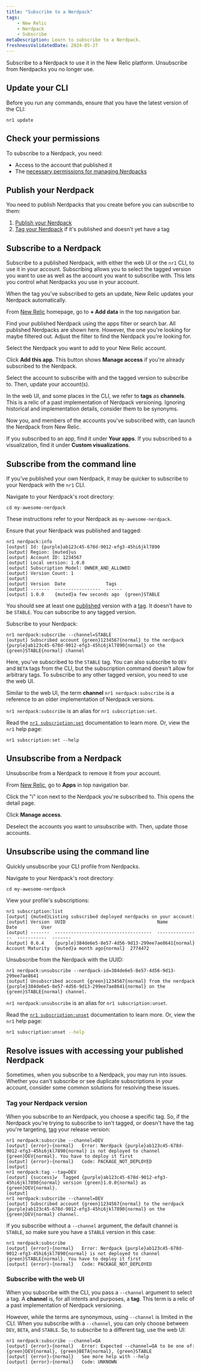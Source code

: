 ```yaml
---
title: "Subscribe to a Nerdpack"
tags:
    - New Relic 
    - Nerdpack
    - Subscribe
metaDescription: Learn to subscribe to a Nerdpack.
freshnessValidatedDate: 2024-05-27
---
```


Subscribe to a Nerdpack to use it in the New Relic platform. Unsubscribe from Nerdpacks you no longer use.

## Update your CLI

Before you run any commands, ensure that you have the latest version of the CLI:

```shell
nr1 update
```

## Check your permissions

To subscribe to a Nerdpack, you need:

- Access to the account that published it
- The [necessary permissions for managing Nerdpacks](/docs/new-relic-solutions/new-relic-one/build-nr-apps/permission-manage-apps)

## Publish your Nerdpack

You need to publish Nerdpacks that you create before you can subscribe to them:

1. [Publish your Nerdpack](/docs/new-relic-solutions/new-relic-one/build-nr-apps/publish)
2. [Tag your Nerdpack](/docs/new-relic-solutions/new-relic-one/build-nr-apps/tag) if it's published and doesn't yet have a tag

## Subscribe to a Nerdpack

Subscribe to a published Nerdpack, with either the web UI or the `nr1` CLI, to use it in your account. Subscribing allows you to select the tagged version you want to use as well as the account you want to subscribe with. This lets you control what Nerdpacks you use in your account.

<Callout variant="tip">

When the tag you've subscribed to gets an update, New Relic updates your Nerdpack automatically.

</Callout>

<Steps>

<Step>

From [New Relic](https://one.newrelic.com) homepage, go to <DoNotTranslate>**+ Add data**</DoNotTranslate> in the top navigation bar.

</Step>

<Step>

Find your published Nerdpack using the apps filter or search bar. All published Nerdpacks are shown here. However, the one you're looking for maybe filtered out. Adjust the filter to find the Nerdpack you're looking for.

</Step>

<Step>

Select the Nerdpack you want to add to your New Relic account.

</Step>

<Step>

Click **Add this app**. This button shows **Manage access** if you're already subscribed to the Nerdpack.

</Step>

<Step>

Select the account to subscribe with and the tagged version to subscribe to. Then, update your account(s).

<Callout variant="tip">

In the web UI, and some places in the CLI, we refer to **tags** as **channels**. This is a relic of a past implementation of Nerdpack versioning. Ignoring historical and implementation details, consider them to be synonyms.

</Callout>

Now you, and members of the accounts you've subscribed with, can launch the Nerdpack from New Relic.

</Step>

<Step>

If you subscribed to an app, find it under **Your apps**. If you subscribed to a visualization, find it under **Custom visualizations**.

</Step>

</Steps>

## Subscribe from the command line

If you've published your own Nerdpack, it may be quicker to subscribe to your Nerdpack with the `nr1` CLI.

<Steps>

<Step>

Navigate to your Nerdpack's root directory:

```shell
cd my-awesome-nerdpack
```

These instructions refer to your Nerdpack as `my-awesome-nerdpack`.

</Step>

<Step>

Ensure that your Nerdpack was published and tagged:

```shell
nr1 nerdpack:info
[output] Id: {purple}ab123c45-678d-9012-efg3-45hi6jkl7890
[output] Region: {muted}us
[output] Account ID: 1234567
[output] Local version: 1.0.0
[output] Subscription Model: OWNER_AND_ALLOWED
[output] Version Count: 1
[output]
[output] Version  Date               Tags
[output] -------  -----------------  ------
[output] 1.0.0    {muted}a few seconds ago  {green}STABLE
```

You should see at least one [published](/docs/new-relic-solutions/new-relic-one/build-nr-apps/publish) version with a [tag](/docs/new-relic-solutions/new-relic-one/build-nr-apps/tag). It doesn't have to be `STABLE`. You can subscribe to any tagged version.

</Step>

<Step>

Subscribe to your Nerdpack:

```shell
nr1 nerdpack:subscribe --channel=STABLE
[output] Subscribed account {green}1234567{normal} to the nerdpack {purple}ab123c45-678d-9012-efg3-45hi6jkl7890{normal} on the {green}STABLE{normal} channel
```

Here, you've subscribed to the `STABLE` tag. You can also subscribe to `DEV` and `BETA` tags from the CLI, but the subscription command doesn't allow for arbitrary tags. To subscribe to any other tagged version, you need to use the web UI.

Similar to the web UI, the term **channel** `nr1 nerdpack:subscribe` is a reference to an older implementation of Nerdpack versions.

<Callout variant="tip" title="Technical detail">

`nr1 nerdpack:subscribe` is an alias for `nr1 subscription:set`.

Read the [`nr1 subscription:set`](/docs/new-relic-solutions/build-nr-ui/nr1-cli/nr1-subscription/#nr1-subscriptionset) documentation to learn more. Or, view the `nr1` help page:

```shell
nr1 subscription:set --help
```

</Callout>

</Step>

</Steps>

## Unsubscribe from a Nerdpack

Unsubscribe from a Nerdpack to remove it from your account.

<Steps>

<Step>

From [New Relic](https://one.newrelic.com), go to <DoNotTranslate>**Apps**</DoNotTranslate> in top navigation bar.

</Step>

<Step>

Click the "i" icon next to the Nerdpack you're subscribed to. This opens the detail page.

</Step>

<Step>

Click **Manage access**.

</Step>

<Step>

Deselect the accounts you want to unsubscribe with. Then, update those accounts.

</Step>

</Steps>

## Unsubscribe using the command line

Quickly unsubscribe your CLI profile from Nerdpacks.

<Steps>

<Step>

Navigate to your Nerdpack's root directory:

```shell
cd my-awesome-nerdpack
```

</Step>

<Step>

View your profile's subscriptions:

```shell
nr1 subscription:list
[output] {muted}Listing subscribed deployed nerdpacks on your account:
[output] Version  UUID                                  Name              Date         User
[output] -------  ------------------------------------  ----------------  -----------  -------
[output] 0.6.4    {purple}384de6e5-8e57-4d56-9d13-299ee7ae8641{normal}  Account Maturity  {muted}a month ago{normal}  2774472
```

</Step>

<Step>

Unsubscribe from the Nerdpack with the UUID:

```shell
nr1 nerdpack:unsubscribe --nerdpack-id=384de6e5-8e57-4d56-9d13-299ee7ae8641
[output] Unsubscribed account {green}1234567{normal} from the nerdpack {purple}384de6e5-8e57-4d56-9d13-299ee7ae8641{normal} on the {green}STABLE{normal} channel.
```

<Callout variant="tip">

`nr1 nerdpack:unsubscribe` is an alias for `nr1 subscription:unset`.

Read the [`nr1 subscription:unset`](/docs/new-relic-solutions/build-nr-ui/nr1-cli/nr1-subscription/#nr1-subscriptionunset) documentation to learn more. Or, view the `nr1` help page:

```sh
nr1 subscription:unset --help
```

</Callout>

</Step>

</Steps>

## Resolve issues with accessing your published Nerdpack

Sometimes, when you subscribe to a Nerdpack, you may run into issues. Whether you can't subscribe or see duplicate subscriptions in your account, consider some common solutions for resolving these issues.

### Tag your Nerdpack version

When you subscribe to an Nerdpack, you choose a specific tag. So, if the Nerdpack you're trying to subscribe to isn't tagged, or doesn't have the tag you're targeting, [tag](/docs/new-relic-solutions/new-relic-one/build-nr-apps/tag) your release version:

```shell
nr1 nerdpack:subscribe --channel=DEV
[output] {error}›{normal}   Error: Nerdpack {purple}ab123c45-678d-9012-efg3-45hi6jkl7890{normal} is not deployed to channel {green}DEV{normal}. You have to deploy it first
[output] {error}›{normal}   Code: PACKAGE_NOT_DEPLOYED
[output]
nr1 nerdpack:tag --tag=DEV
[output] {success}✔  Tagged {purple}ab123c45-678d-9012-efg3-45hi6jkl7890{normal} version {green}1.0.0{normal} as {green}DEV{normal}.
[output]
nr1 nerdpack:subscribe --channel=DEV
[output] Subscribed account {green}1234567{normal} to the nerdpack {purple}ab123c45-678d-9012-efg3-45hi6jkl7890{normal} on the {green}DEV{normal} channel.
```

If you subscribe without a `--channel` argument, the default channel is `STABLE`, so make sure you have a `STABLE` version in this case:

```shell
nr1 nerdpack:subscribe
[output] {error}›{normal}   Error: Nerdpack {purple}ab123c45-678d-9012-efg3-45hi6jkl7890{normal} is not deployed to channel {green}STABLE{normal}. You have to deploy it first
[output] {error}›{normal}   Code: PACKAGE_NOT_DEPLOYED
```

### Subscribe with the web UI

When you subscribe with the CLI, you pass a `--channel` argument to select a tag. A **channel** is, for all intents and purposes, a **tag**. This term is a relic of a past implementation of Nerdpack versioning.

However, while the terms are synonymous, using `--channel` is limited in the CLI. When you subscribe with a `--channel`, you can only choose between `DEV`, `BETA`, and `STABLE`. So, to subscribe to a different tag, use the web UI:

```shell
nr1 nerdpack:subscribe --channel=QA
[output] {error}›{normal}   Error: Expected --channel=QA to be one of: {green}DEV{normal}, {green}BETA{normal}, {green}STABLE
[output] {error}›{normal}   See more help with --help
[output] {error}›{normal}   Code: UNKNOWN
```
